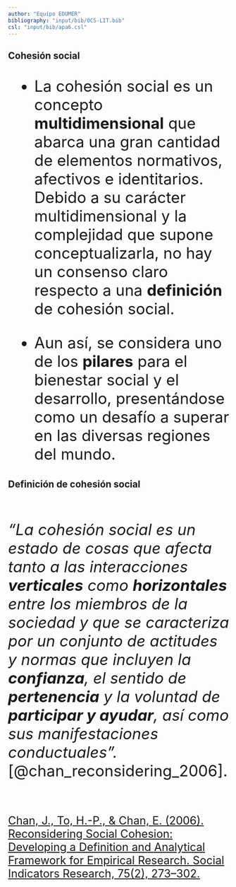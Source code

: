 ```yaml
---
author: "Equipo EDUMER"
bibliography: "input/bib/OCS-LIT.bib"
csl: "input/bib/apa6.csl"
---
```


## Cohesión social 

::: {.incremental .highlight-last style="font-size: 35px;"}

- La cohesión social es un concepto **multidimensional** que abarca una gran cantidad de elementos normativos, afectivos e identitarios. Debido a su carácter multidimensional y la complejidad que supone conceptualizarla, no hay un consenso claro respecto a una **definición** de cohesión social.

- Aun así, se considera uno de los **pilares** para el bienestar social y el desarrollo, presentándose como un desafío a superar en las diversas regiones del mundo. 

:::

## Definición de cohesión social

<br>

::: {.incremental .highlight-last style="font-size: 35px;"}

_"La cohesión social es un estado de cosas que afecta tanto a las interacciones **verticales** como **horizontales** entre los miembros de la sociedad y que se caracteriza por un conjunto de actitudes y normas que incluyen la **confianza**, el sentido de **pertenencia** y la voluntad de **participar y ayudar**, así como sus manifestaciones conductuales"._ [@chan_reconsidering_2006].
:::

<br>
 
::: {.highlight-last style="font-size: 25px;"}
[Chan, J., To, H.-P., & Chan, E. (2006). Reconsidering Social Cohesion: Developing a Definition and Analytical Framework for Empirical Research. Social Indicators Research, 75(2), 273–302.](https://link.springer.com/article/10.1007/s11205-005-2118-1)
:::